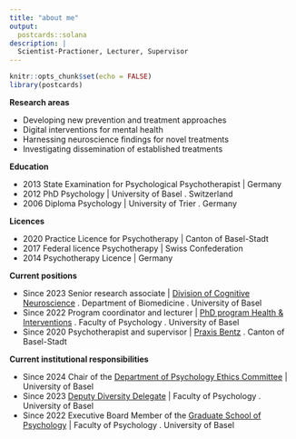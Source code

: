 ```yaml
---
title: "about me"
output:
  postcards::solana
description: |
  Scientist-Practioner, Lecturer, Supervisor
---
```

 
```r
knitr::opts_chunk$set(echo = FALSE)
library(postcards)
```
**Research areas**

  + Developing new prevention and treatment approaches	
  + Digital interventions for mental health
  + Harnessing neuroscience findings for novel treatments
  + Investigating dissemination of established treatments


**Education**

  + 2013 State Examination for Psychological Psychotherapist | Germany  
  + 2012 PhD Psychology | University of Basel . Switzerland
  + 2006 Diploma Psychology | University of Trier . Germany
  
  
**Licences** 

  + 2020 Practice Licence for Psychotherapy | Canton of Basel-Stadt
  + 2017 Federal licence Psychotherapy | Swiss Confederation
  + 2014 Psychotherapy Licence | Germany
 
 
**Current positions**

  + Since 2023 Senior research associate | [Division of Cognitive Neuroscience](https://mcn.unibas.ch/de/divisions/cognitive-neuroscience/) . Department of Biomedicine . University of Basel
  + Since 2022 Program coordinator and lecturer | [PhD program Health & Interventions](https://psychologie.unibas.ch/en/studies/doctoral-studies/doctoral-programs/psychological-interventions/) . Faculty of Psychology . University of Basel 
  + Since 2020 Psychotherapist and supervisor | [Praxis Bentz](https://www.praxisbentz.ch/foldersen) . Canton of Basel-Stadt

**Current institutional responsibilities** 
  
  + Since 2024 Chair of the [Department of Psychology Ethics Committee](https://psychologie.unibas.ch/en/research/research-groups/department-of-psychology-ethics-committee/) | University of Basel
  + Since 2023 [Deputy Diversity Delegate](https://psychologie.unibas.ch/de/fakultaet/diversity-inclusion/) | Faculty of Psychology . University of Basel
  + Since 2022 Executive Board Member of the [Graduate School of Psychology](https://psychologie.unibas.ch/en/studies/doctoral-studies/gsp/) | Faculty of Psychology . University of Basel
  